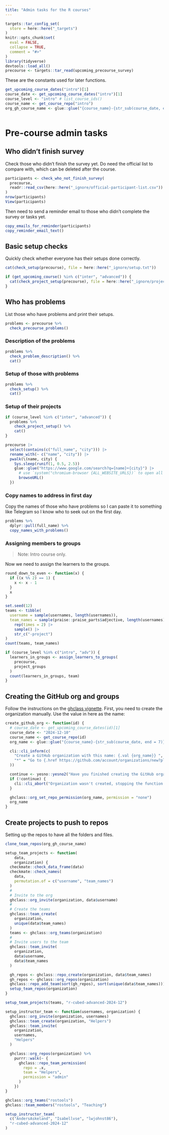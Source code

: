 ```yaml
---
title: "Admin tasks for the R courses"
---
```


```r
targets::tar_config_set(
  store = here::here("_targets")
)
knitr::opts_chunk$set(
  eval = FALSE,
  collapse = TRUE,
  comment = "#>"
)
library(tidyverse)
devtools::load_all()
precourse <- targets::tar_read(upcoming_precourse_survey)
```

These are the constants used for later functions.

```r
get_upcoming_course_dates("intro")[1]
course_date <- get_upcoming_course_dates("intro")[1]
course_level <- "intro" # list_course_ids()
course_name <- get_course_repo("intro")
org_gh_course_name <- glue::glue("{course_name}-{str_sub(course_date, end = 7)}")
```

```r
```

# Pre-course admin tasks

## Who didn't finish survey

Check those who didn't finish the survey yet. Do need the official list
to compare with, which can be deleted after the course.

```r
participants <- check_who_not_finish_survey(
  precourse,
  readr::read_csv(here::here("_ignore/official-participant-list.csv"))
)
nrow(participants)
View(participants)
```

Then need to send a reminder email to those who didn't complete the
survey or tasks yet.

<!-- TODO: Create function to create an email directly? https://gmailr.r-lib.org/ -->

```r
copy_emails_for_reminder(participants)
copy_reminder_email_text()
```

## Basic setup checks

Quickly check whether everyone has their setups done correctly.

```r
cat(check_setup(precourse), file = here::here("_ignore/setup.txt"))

if (get_upcoming_course() %in% c("inter", "advanced")) {
  cat(check_project_setup(precourse), file = here::here("_ignore/project-setup.txt"))
}
```

## Who has problems

List those who have problems and print their setups.

```r
problems <- precourse %>%
  check_precourse_problems()
```

### Description of the problems

```r
problems %>%
  check_problem_description() %>%
  cat()
```

### Setup of those with problems

<!-- TODO: Convert this in a way that it shows the setups and problems together? -->

```r
problems %>%
  check_setup() %>%
  cat()
```

### Setup of their projects

```r
if (course_level %in% c("inter", "advanced")) {
  problems %>%
    check_project_setup() %>%
    cat()
}
```

```r
precourse |>
  select(contains(c("full_name", "city"))) |>
  rename_with(~ c("name", "city")) |>
  pwalk(\(name, city) {
    Sys.sleep(runif(1, 0.5, 2.5))
    glue::glue("https://www.google.com/search?q={name}+{city}") |>
      # use `system("chromium-browser {ALL_WEBSITE_URLS})` to open all tabs at once
      browseURL()
  })
```

### Copy names to address in first day

Copy the names of those who have problems so I can paste it to something
like Telegram so I know who to seek out on the first day.

```r
problems %>%
  dplyr::pull(full_name) %>%
  copy_names_with_problems()
```

### Assigning members to groups

> Note: Intro course only.

Now we need to assign the learners to the groups.

```r
round_down_to_even <- function(x) {
  if ((x %% 2) == 1) {
    x <- x - 1
  }
  x
}

set.seed(12)
teams <- tibble(
  username = sample(usernames, length(usernames)),
  team_names = sample(praise::praise_parts$adjective, length(usernames) / 2) |> 
    rep(times = 2) |> 
    sample() |> 
    str_c("-project")
)
count(teams, team_names)

if (course_level %in% c("intro", "adv")) {
  learners_in_groups <- assign_learners_to_groups(
    precourse,
    project_groups
  )
  count(learners_in_groups, team)
}
```

## Creating the GitHub org and groups

Follow the instructions on the [ghclass
vignette](https://rundel.github.io/ghclass/articles/ghclass.html).
First, you need to create the organization manually. Use the value in
here as the name:

```r
create_github_org <- function(id) {
  # course_date <- get_upcoming_course_dates(id)[1]
  course_date <- "2024-12-10"
  course_name <- get_course_repo(id)
  org_name <- glue::glue("{course_name}-{str_sub(course_date, end = 7)}")

  cli::cli_inform(c(
    "Create a GitHub organization with this name: {.val {org_name}} ",
    "*" = "Go to {.href https://github.com/account/organizations/new?plan=free}"
  ))

  continue <- yesno::yesno2("Have you finished creating the GitHub organization?")
  if (!continue) {
    cli::cli_abort("Organization wasn't created, stopping the function.")
  }

  ghclass::org_set_repo_permission(org_name, permission = "none")
  org_name
}
```

## Create projects to push to repos

Setting up the repos to have all the folders and files.

```r
clone_team_repos(org_gh_course_name)
```

```r
setup_team_projects <- function(
    data,
    organization) {
  checkmate::check_data_frame(data)
  checkmate::check_names(
    data,
    permutation.of = c("username", "team_names")
  )
  #
  # Invite to the org
  ghclass::org_invite(organization, data$username)
  #
  # Create the teams
  ghclass::team_create(
    organization,
    unique(data$team_names)
  )
  teams <- ghclass::org_teams(organization)
  #
  # Invite users to the team
  ghclass::team_invite(
    organization,
    data$username,
    data$team_names
  )

  gh_repos <- ghclass::repo_create(organization, data$team_names)
  gh_repos <- ghclass::org_repos(organization)
  ghclass::repo_add_team(sort(gh_repos), sort(unique(data$team_names)))
  setup_team_repos(organization)
}

setup_team_projects(teams, "r-cubed-advanced-2024-12")

```

```r
setup_instructor_team <- function(usernames, organization) {
  ghclass::org_invite(organization, usernames)
  ghclass::team_create(organization, "Helpers")
  ghclass::team_invite(
    organization,
    usernames,
    "Helpers"
  )

  ghclass::org_repos(organization) %>%
    purrr::walk(~ {
      ghclass::repo_team_permission(
        repo = .x,
        team = "Helpers",
        permission = "admin"
      )
    })
}

ghclass::org_teams("rostools")
ghclass::team_members("rostools", "Teaching")

setup_instructor_team(
  c("AndersAskeland", "Isabellvse", "lwjohnst86"),
  "r-cubed-advanced-2024-12"
)
```
